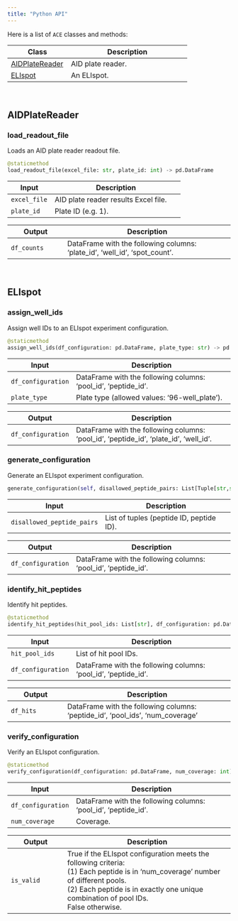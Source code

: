 ```yaml
---
title: "Python API"
---
```


Here is a list of `ACE` classes and methods:

| Class                                   | Description                                                                     |
| --------------------------------------- | ------------------------------------------------------------------------------- |
| [AIDPlateReader](#aidplatereader)       | AID plate reader.                                                               |
| [ELIspot](#elispot)                     | An ELIspot.                                                                     |

<br/>

## AIDPlateReader

### load_readout_file

Loads an AID plate reader readout file.

```python
@staticmethod
load_readout_file(excel_file: str, plate_id: int) -> pd.DataFrame
```

| Input                          | Description                                                                              |
| ------------------------------ | ---------------------------------------------------------------------------------------- |
| `excel_file`                   | AID plate reader results Excel file.                                                     |
| `plate_id`                     | Plate ID (e.g. 1).                                                                       |

| Output                         | Description                                                                              |
| ------------------------------ | ---------------------------------------------------------------------------------------- |
| `df_counts`                    | DataFrame with the following columns: 'plate_id', 'well_id', 'spot_count'.               |

<br/>

## ELIspot

### assign_well_ids

Assign well IDs to an ELIspot experiment configuration.

```python
@staticmethod
assign_well_ids(df_configuration: pd.DataFrame, plate_type: str) -> pd.DataFrame
```

| Input                          | Description                                                                              |
| ------------------------------ | ---------------------------------------------------------------------------------------- |
| `df_configuration`             | DataFrame with the following columns: 'pool_id', 'peptide_id'.                           |
| `plate_type`                   | Plate type (allowed values: '96-well_plate').                                            |

| Output                         | Description                                                                              |
| ------------------------------ | ---------------------------------------------------------------------------------------- |
| `df_configuration`             | DataFrame with the following columns: 'pool_id', 'peptide_id', 'plate_id', 'well_id'.    |

### generate_configuration

Generate an ELIspot experiment configuration.

```python
generate_configuration(self, disallowed_peptide_pairs: List[Tuple[str,str]]) -> pd.DataFrame
```

| Input                          | Description                                                                              |
| ------------------------------ | ---------------------------------------------------------------------------------------- |
| `disallowed_peptide_pairs`     | List of tuples (peptide ID, peptide ID).                                                 |

| Output                         | Description                                                                              |
| ------------------------------ | ---------------------------------------------------------------------------------------- |
| `df_configuration`             | DataFrame with the following columns: 'pool_id', 'peptide_id'.                           |

### identify_hit_peptides

Identify hit peptides.

```python
@staticmethod
identify_hit_peptides(hit_pool_ids: List[str], df_configuration: pd.DataFrame) -> pd.DataFrame:
```

| Input                          | Description                                                                              |
| ------------------------------ | ---------------------------------------------------------------------------------------- |
| `hit_pool_ids`                 | List of hit pool IDs.                                                                    |
| `df_configuration`             | DataFrame with the following columns: 'pool_id', 'peptide_id'.                           |

| Output                         | Description                                                                              |
| ------------------------------ | ---------------------------------------------------------------------------------------- |
| `df_hits`                      | DataFrame with the following columns: 'peptide_id', 'pool_ids', 'num_coverage'           |

### verify_configuration

Verify an ELIspot configuration.

```python
@staticmethod
verify_configuration(df_configuration: pd.DataFrame, num_coverage: int) -> bool:
```

| Input                          | Description                                                                              |
| ------------------------------ | ---------------------------------------------------------------------------------------- |
| `df_configuration`             | DataFrame with the following columns: 'pool_id', 'peptide_id'.                           |
| `num_coverage`                 | Coverage.                                                                                |

| Output                         | Description                                                                              |
| ------------------------------ | ---------------------------------------------------------------------------------------- |
| `is_valid`                     | True if the ELIspot configuration meets the following criteria:<br/>(1) Each peptide is in 'num_coverage' number of different pools.<br/>(2) Each peptide is in exactly one unique combination of pool IDs.<br/>False otherwise. |

